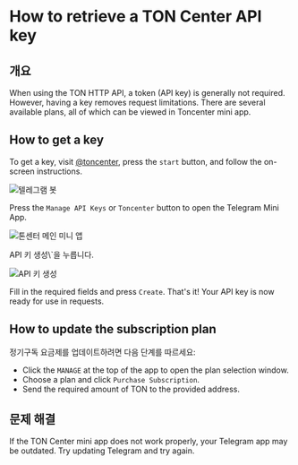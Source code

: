 
# How to retrieve a TON Center API key

## 개요

When using the TON HTTP API, a token (API key) is generally not required. However, having a key removes request limitations. There are several available plans, all of which can be viewed in Toncenter mini app.

## How to get a key

To get a key, visit [@toncenter](https://t.me/toncenter), press the `start` button, and follow the on-screen instructions.

![텔레그램 봇](/img/registration-process/telegram-bot.png)

Press the `Manage API Keys` or `Toncenter` button to open the Telegram Mini App.

![톤센터 메인 미니 앱](/img/등록-프로세스/톤센터-메인-미니앱.png)

API 키 생성\\`을 누릅니다.

![API 키 생성](/img/registration-process/create-api-key.png)

Fill in the required fields and press `Create`. That's it! Your API key is now ready for use in requests.

## How to update the subscription plan

정기구독 요금제를 업데이트하려면 다음 단계를 따르세요:

- Click the `MANAGE` at the top of the app to open the plan selection window.
- Choose a plan and click `Purchase Subscription`.
- Send the required amount of TON to the provided address.

## 문제 해결

If the TON Center mini app does not work properly, your Telegram app may be outdated. Try updating Telegram and try again.

<Feedback />
